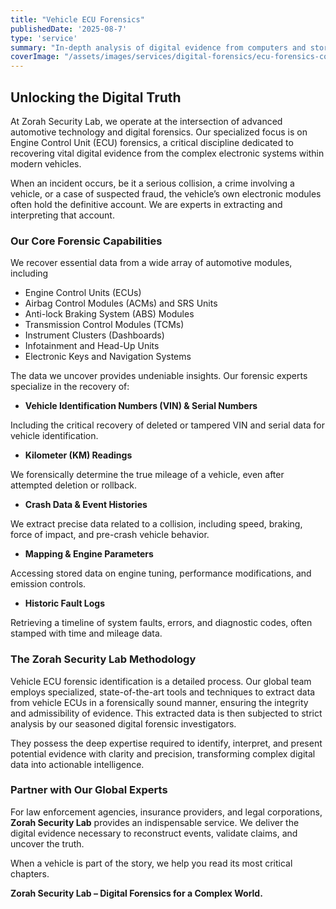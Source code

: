 ```yaml
---
title: "Vehicle ECU Forensics"
publishedDate: '2025-08-7'
type: 'service'
summary: "In-depth analysis of digital evidence from computers and storage media to uncover critical insights for investigations."
coverImage: "/assets/images/services/digital-forensics/ecu-forensics-cover-img.jpg"
---
```


## Unlocking the Digital Truth

At Zorah Security Lab, we operate at the intersection of advanced automotive technology and digital forensics. Our specialized focus is on Engine Control Unit (ECU) forensics, a critical discipline dedicated to recovering vital digital evidence from the complex electronic systems within modern vehicles.

When an incident occurs, be it a serious collision, a crime involving a vehicle, or a case of suspected fraud, the vehicle’s own electronic modules often hold the definitive account. We are experts in extracting and interpreting that account.

 

### Our Core Forensic Capabilities

We recover essential data from a wide array of automotive modules, including

- Engine     Control Units (ECUs)
- Airbag     Control Modules (ACMs) and SRS Units
- Anti-lock     Braking System (ABS) Modules
- Transmission     Control Modules (TCMs)
- Instrument     Clusters (Dashboards)
- Infotainment     and Head-Up Units
- Electronic     Keys and Navigation Systems

The data we uncover provides undeniable insights. Our forensic experts specialize in the recovery of:

- **Vehicle     Identification Numbers (VIN) & Serial Numbers**

Including the critical recovery of deleted or tampered VIN and serial data for vehicle identification.

 

- **Kilometer     (KM) Readings**

We forensically determine the true mileage of a vehicle, even after attempted deletion or rollback.

 

- **Crash     Data & Event Histories**

We extract precise data related to a collision, including speed, braking, force of impact, and pre-crash vehicle behavior.

 

- **Mapping     & Engine Parameters**

Accessing stored data on engine tuning, performance modifications, and emission controls.

 

- **Historic     Fault Logs**

Retrieving a timeline of system faults, errors, and diagnostic codes, often stamped with time and mileage data.

 

### The Zorah Security Lab Methodology

Vehicle ECU forensic identification is a detailed process. Our global team employs specialized, state-of-the-art tools and techniques to extract data from vehicle ECUs in a forensically sound manner, ensuring the integrity and admissibility of evidence. This extracted data is then subjected to strict analysis by our seasoned digital forensic investigators.

They possess the deep expertise required to identify, interpret, and present potential evidence with clarity and precision, transforming complex digital data into actionable intelligence.

### Partner with Our Global Experts

For law enforcement agencies, insurance providers, and legal corporations, **Zorah Security Lab** provides an indispensable service. We deliver the digital evidence necessary to reconstruct events, validate claims, and uncover the truth.

When a vehicle is part of the story, we help you read its most critical chapters.

**Zorah Security Lab – Digital Forensics for a Complex World.**

 
